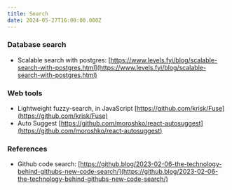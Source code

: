 ```yaml
---
title: Search
date: 2024-05-27T16:00:00.000Z
---
```


### Database search

* Scalable search with postgres: [https://www.levels.fyi/blog/scalable-search-with-postgres.html](https://www.levels.fyi/blog/scalable-search-with-postgres.html)

### Web tools

* Lightweight fuzzy-search, in JavaScript [https://github.com/krisk/Fuse](https://github.com/krisk/Fuse)
* Auto Suggest [https://github.com/moroshko/react-autosuggest](https://github.com/moroshko/react-autosuggest)

### References

* Github code search: [https://github.blog/2023-02-06-the-technology-behind-githubs-new-code-search/](https://github.blog/2023-02-06-the-technology-behind-githubs-new-code-search/)
